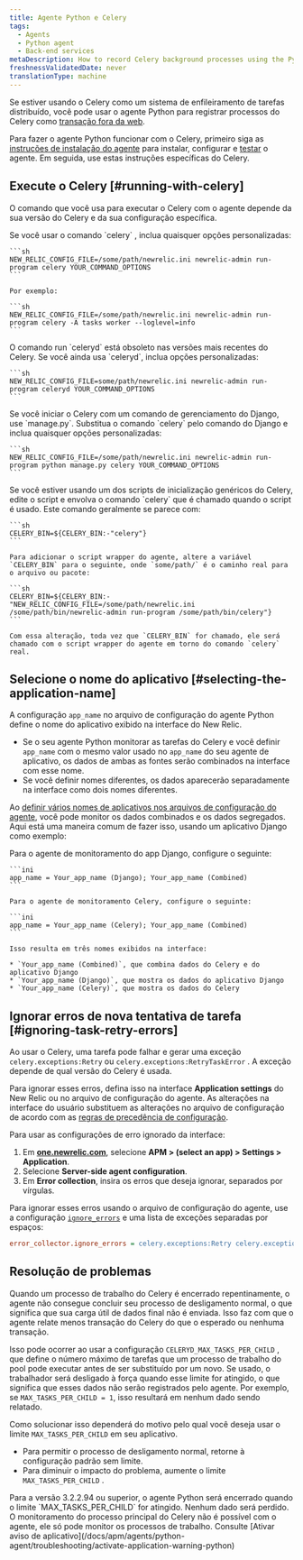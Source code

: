 ```yaml
---
title: Agente Python e Celery
tags:
  - Agents
  - Python agent
  - Back-end services
metaDescription: How to record Celery background processes using the Python agent.
freshnessValidatedDate: never
translationType: machine
---
```


Se estiver usando o Celery como um sistema de enfileiramento de tarefas distribuído, você pode usar o agente Python para registrar processos do Celery como [transação fora da web](/docs/apm/transactions/intro-transactions/monitor-background-processes-other-non-web-transactions).

Para fazer o agente Python funcionar com o Celery, primeiro siga as [instruções de instalação do agente](/docs/agents/python-agent/installation-and-configuration/python-agent-installation) para instalar, configurar e [testar](/docs/agents/python-agent/installation-and-configuration/testing-python-agent) o agente. Em seguida, use estas instruções específicas do Celery.

## Execute o Celery [#running-with-celery]

O comando que você usa para executar o Celery com o agente depende da sua versão do Celery e da sua configuração específica.

<CollapserGroup>
  <Collapser id="run-celery-celery" title="celery">
    Se você usar o comando `celery` , inclua quaisquer opções personalizadas:

    ```sh
    NEW_RELIC_CONFIG_FILE=/some/path/newrelic.ini newrelic-admin run-program celery YOUR_COMMAND_OPTIONS
    ```

    Por exemplo:

    ```sh
    NEW_RELIC_CONFIG_FILE=/some/path/newrelic.ini newrelic-admin run-program celery -A tasks worker --loglevel=info
    ```
  </Collapser>

  <Collapser id="run-celery-celeryd" title="celeryd">
    O comando run `celeryd` está obsoleto nas versões mais recentes do Celery. Se você ainda usa `celeryd`, inclua opções personalizadas:

    ```sh
    NEW_RELIC_CONFIG_FILE=some/path/newrelic.ini newrelic-admin run-program celeryd YOUR_COMMAND_OPTIONS
    ```
  </Collapser>

  <Collapser id="run-celery-django" title="Django">
    Se você iniciar o Celery com um comando de gerenciamento do Django, use `manage.py`. Substitua o comando `celery` pelo comando do Django e inclua quaisquer opções personalizadas:

    ```sh
    NEW_RELIC_CONFIG_FILE=/some/path/newrelic.ini newrelic-admin run-program python manage.py celery YOUR_COMMAND_OPTIONS
    ```
  </Collapser>

  <Collapser id="run-celery-initd" title="Script de inicialização">
    Se você estiver usando um dos scripts de inicialização genéricos do Celery, edite o script e envolva o comando `celery` que é chamado quando o script é usado. Este comando geralmente se parece com:

    ```sh
    CELERY_BIN=${CELERY_BIN:-"celery"}
    ```

    Para adicionar o script wrapper do agente, altere a variável `CELERY_BIN` para o seguinte, onde `some/path/` é o caminho real para o arquivo ou pacote:

    ```sh
    CELERY_BIN=${CELERY_BIN:-"NEW_RELIC_CONFIG_FILE=/some/path/newrelic.ini /some/path/bin/newrelic-admin run-program /some/path/bin/celery"}
    ```

    Com essa alteração, toda vez que `CELERY_BIN` for chamado, ele será chamado com o script wrapper do agente em torno do comando `celery` real.
  </Collapser>
</CollapserGroup>

## Selecione o nome do aplicativo [#selecting-the-application-name]

A configuração `app_name` no arquivo de configuração do agente Python define o nome do aplicativo exibido na interface do New Relic.

* Se o seu agente Python monitorar as tarefas do Celery e você definir `app_name` com o mesmo valor usado no `app_name` do seu agente de aplicativo, os dados de ambas as fontes serão combinados na interface com esse nome.
* Se você definir nomes diferentes, os dados aparecerão separadamente na interface como dois nomes diferentes.

Ao [definir vários nomes de aplicativos nos arquivos de configuração do agente](/docs/agents/manage-apm-agents/app-naming/use-multiple-names-app), você pode monitor os dados combinados e os dados segregados. Aqui está uma maneira comum de fazer isso, usando um aplicativo Django como exemplo:

<CollapserGroup>
  <Collapser id="multiple-app-names" title="Usando vários nomes de aplicativos">
    Para o agente de monitoramento do app Django, configure o seguinte:

    ```ini
    app_name = Your_app_name (Django); Your_app_name (Combined)
    ```

    Para o agente de monitoramento Celery, configure o seguinte:

    ```ini
    app_name = Your_app_name (Celery); Your_app_name (Combined)
    ```

    Isso resulta em três nomes exibidos na interface:

    * `Your_app_name (Combined)`, que combina dados do Celery e do aplicativo Django
    * `Your_app_name (Django)`, que mostra os dados do aplicativo Django
    * `Your_app_name (Celery)`, que mostra os dados do Celery
  </Collapser>
</CollapserGroup>

## Ignorar erros de nova tentativa de tarefa [#ignoring-task-retry-errors]

Ao usar o Celery, uma tarefa pode falhar e gerar uma exceção `celery.exceptions:Retry` ou `celery.exceptions:RetryTaskError` . A exceção depende de qual versão do Celery é usada.

Para ignorar esses erros, defina isso na interface <DNT>**Application settings**</DNT> do New Relic ou no arquivo de configuração do agente. As alterações na interface do usuário substituem as alterações no arquivo de configuração de acordo com as [regras de precedência de configuração](/docs/agents/python-agent/installation-configuration/python-agent-configuration#options).

Para usar as configurações de erro ignorado da interface:

1. Em <DNT>**[one.newrelic.com](https://one.newrelic.com/all-capabilities)**</DNT>, selecione <DNT>**APM &gt; (select an app) &gt; Settings &gt; Application**</DNT>.
2. Selecione <DNT>**Server-side agent configuration**</DNT>.
3. Em <DNT>**Error collection**</DNT>, insira os erros que deseja ignorar, separados por vírgulas.

Para ignorar esses erros usando o arquivo de configuração do agente, use a configuração [`ignore_errors`](/docs/agents/python-agent/installation-configuration/python-agent-configuration#error-ignore) e uma lista de exceções separadas por espaços:

```ini
error_collector.ignore_errors = celery.exceptions:Retry celery.exceptions:RetryTaskError
```

## Resolução de problemas

Quando um processo de trabalho do Celery é encerrado repentinamente, o agente não consegue concluir seu processo de desligamento normal, o que significa que sua carga útil de dados final não é enviada. Isso faz com que o agente relate menos transação do Celery do que o esperado ou nenhuma transação.

Isso pode ocorrer ao usar a configuração `CELERYD_MAX_TASKS_PER_CHILD` , que define o número máximo de tarefas que um processo de trabalho do pool pode executar antes de ser substituído por um novo. Se usado, o trabalhador será desligado à força quando esse limite for atingido, o que significa que esses dados não serão registrados pelo agente. Por exemplo, se `MAX_TASKS_PER_CHILD = 1`, isso resultará em nenhum dado sendo relatado.

Como solucionar isso dependerá do motivo pelo qual você deseja usar o limite `MAX_TASKS_PER_CHILD` em seu aplicativo.

* Para permitir o processo de desligamento normal, retorne à configuração padrão sem limite.
* Para diminuir o impacto do problema, aumente o limite `MAX_TASKS_PER_CHILD` .

<Callout variant="important">
  Para a versão 3.2.2.94 ou superior, o agente Python será encerrado quando o limite `MAX_TASKS_PER_CHILD` for atingido. Nenhum dado será perdido.
</Callout>

<Callout variant="important">
  O monitoramento do processo principal do Celery não é possível com o agente, ele só pode monitor os processos de trabalho. Consulte [Ativar aviso de aplicativo](/docs/apm/agents/python-agent/troubleshooting/activate-application-warning-python)
</Callout>